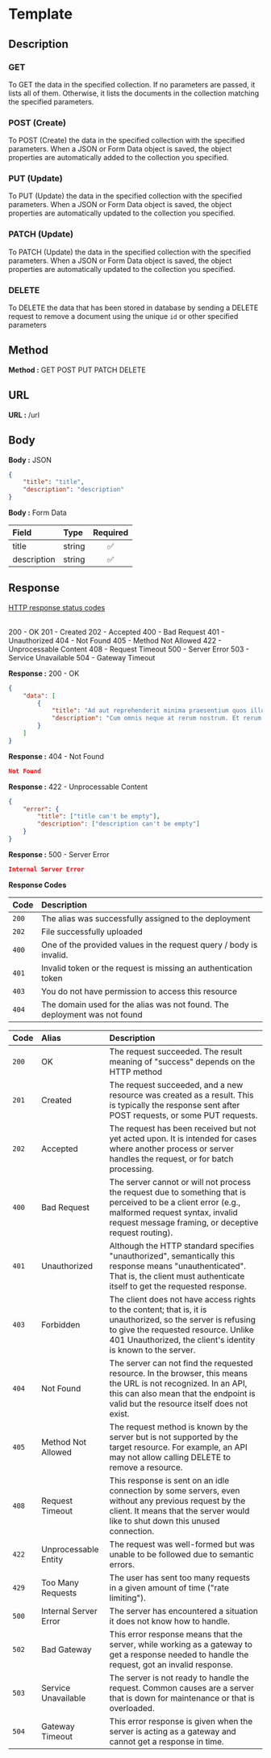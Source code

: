 
# Template

## Description

### GET

To <span className="text-green-500 font-semibold">GET</span> the data in the specified collection. If no parameters are passed, it lists all of them.
Otherwise, it lists the documents in the collection matching the specified parameters.

### POST (Create)

To <span className="text-blue-500 font-semibold">POST</span> (Create) the data in the specified collection with the specified parameters.
When a JSON or Form Data object is saved, the object properties are automatically added to the collection you specified.

### PUT (Update)

To <span className="text-orange-500 font-semibold">PUT</span> (Update) the data in the specified collection with the specified parameters.
When a JSON or Form Data object is saved, the object properties are automatically updated to the collection you specified.

### PATCH (Update)

To <span className="text-yellow-500 font-semibold">PATCH</span> (Update) the data in the specified collection with the specified parameters.
When a JSON or Form Data object is saved, the object properties are automatically updated to the collection you specified.

### DELETE

To <span className="text-red-500 font-semibold">DELETE</span> the data that has been stored in database by sending a DELETE request to remove a document using the unique `id`
or other specified parameters

## Method

**Method :** 
<Badge variant="success">GET</Badge>
<Badge>POST</Badge>
<Badge variant="info">PUT</Badge>
<Badge variant="warning">PATCH</Badge>
<Badge variant="danger">DELETE</Badge>

## URL

**URL :** <Badge variant="dark">/url</Badge>

## Body

**Body :** <Badge variant="purple">JSON</Badge>

```json
{
	"title": "title",
	"description": "description"
}
```

**Body :** <Badge variant="purple">Form Data</Badge>

| Field       | Type   | Required |
| :---------- | :----- | :------: |
| title       | string |    ✅    |
| description | string |    ✅    |

## Response

[HTTP response status codes](https://developer.mozilla.org/en-US/docs/Web/HTTP/Status#information_responses)

<br />
<div className="flex flex-wrap gap-y-2">
	<BadgeOutline variant="success">200 - OK</BadgeOutline>
	<BadgeOutline variant="success">201 - Created</BadgeOutline>
	<BadgeOutline variant="success">202 - Accepted</BadgeOutline>
	<BadgeOutline variant="warning">400 - Bad Request</BadgeOutline>
	<BadgeOutline variant="warning">401 - Unauthorized</BadgeOutline>
	<BadgeOutline variant="warning">404 - Not Found</BadgeOutline>
	<BadgeOutline variant="warning">405 - Method Not Allowed</BadgeOutline>
	<BadgeOutline variant="info">422 - Unprocessable Content</BadgeOutline>
	<BadgeOutline variant="info">408 - Request Timeout</BadgeOutline>
	<BadgeOutline variant="danger">500 - Server Error</BadgeOutline>
	<BadgeOutline variant="danger">503 - Service Unavailable</BadgeOutline>
	<BadgeOutline variant="danger">504 - Gateway Timeout</BadgeOutline>
</div>

**Response :** <BadgeOutline variant="success">200 - OK</BadgeOutline>

```json
{
	"data": [
		{
			"title": "Ad aut reprehenderit minima praesentium quos illum nihil.",
			"description": "Cum omnis neque at rerum nostrum. Et rerum adipisci magnam quibusdam architecto enim. Sint repellat..."
		}
	]
}
```

**Response :** <BadgeOutline variant="warning">404 - Not Found</BadgeOutline>

```json
Not Found
```

**Response :** <BadgeOutline variant="info">422 - Unprocessable Content</BadgeOutline>

```json
{
	"error": {
		"title": ["title can't be empty"],
		"description": ["description can't be empty"]
	}
}
```

**Response :** <BadgeOutline variant="danger">500 - Server Error</BadgeOutline>

```json
Internal Server Error
```

**Response Codes**

| Code  | Description                                                               |
| :---- | :------------------------------------------------------------------------ |
| `200` | The alias was successfully assigned to the deployment                     |
| `202` | File successfully uploaded                                                |
| `400` | One of the provided values in the request query / body is invalid.        |
| `401` | Invalid token or the request is missing an authentication token           |
| `403` | You do not have permission to access this resource                        |
| `404` | The domain used for the alias was not found. The deployment was not found |

| Code  | Alias                 | Description                                                                                                                                                                                                          |
| :---- | :-------------------- | :------------------------------------------------------------------------------------------------------------------------------------------------------------------------------------------------------------------- |
| `200` | OK                    | The request succeeded. The result meaning of "success" depends on the HTTP method                                                                                                                                    |
| `201` | Created               | The request succeeded, and a new resource was created as a result. This is typically the response sent after POST requests, or some PUT requests.                                                                    |
| `202` | Accepted              | The request has been received but not yet acted upon. It is intended for cases where another process or server handles the request, or for batch processing.                                                         |
| `400` | Bad Request           | The server cannot or will not process the request due to something that is perceived to be a client error (e.g., malformed request syntax, invalid request message framing, or deceptive request routing).           |
| `401` | Unauthorized          | Although the HTTP standard specifies "unauthorized", semantically this response means "unauthenticated". That is, the client must authenticate itself to get the requested response.                                 |
| `403` | Forbidden             | The client does not have access rights to the content; that is, it is unauthorized, so the server is refusing to give the requested resource. Unlike 401 Unauthorized, the client's identity is known to the server. |
| `404` | Not Found             | The server can not find the requested resource. In the browser, this means the URL is not recognized. In an API, this can also mean that the endpoint is valid but the resource itself does not exist.               |
| `405` | Method Not Allowed    | The request method is known by the server but is not supported by the target resource. For example, an API may not allow calling DELETE to remove a resource.                                                        |
| `408` | Request Timeout       | This response is sent on an idle connection by some servers, even without any previous request by the client. It means that the server would like to shut down this unused connection.                               |
| `422` | Unprocessable Entity  | The request was well-formed but was unable to be followed due to semantic errors.                                                                                                                                    |
| `429` | Too Many Requests     | The user has sent too many requests in a given amount of time ("rate limiting").                                                                                                                                     |
| `500` | Internal Server Error | The server has encountered a situation it does not know how to handle.                                                                                                                                               |
| `502` | Bad Gateway           | This error response means that the server, while working as a gateway to get a response needed to handle the request, got an invalid response.                                                                       |
| `503` | Service Unavailable   | The server is not ready to handle the request. Common causes are a server that is down for maintenance or that is overloaded.                                                                                        |
| `504` | Gateway Timeout       | This error response is given when the server is acting as a gateway and cannot get a response in time.                                                                                                               |
